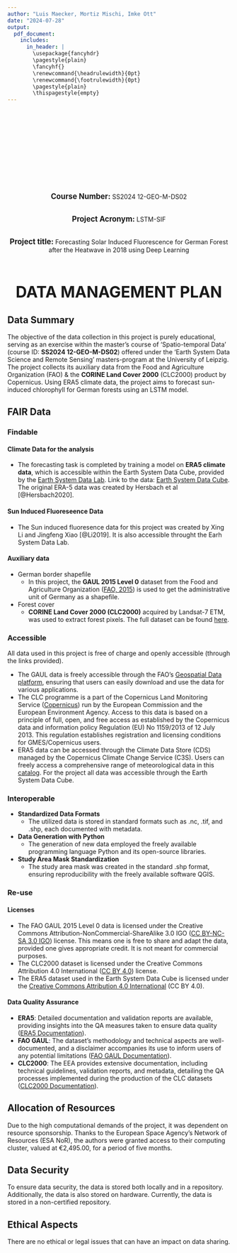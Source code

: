 ---
author: "Luis Maecker, Mortiz Mischi, Imke Ott"
date: "2024-07-28"
output:
  pdf_document:
    includes:
      in_header: |
        \usepackage{fancyhdr}
        \pagestyle{plain}
        \fancyhf{}
        \renewcommand{\headrulewidth}{0pt}
        \renewcommand{\footrulewidth}{0pt}
        \pagestyle{plain}
        \thispagestyle{empty}
---

<div style="text-align: center; margin-top: 200px;">

<span style="font-size: 1.2em; font-weight: bold;">Course Number:</span> SS2024 12-GEO-M-DS02 <br><br>

<span style="font-size: 1.2em; font-weight: bold;">Project Acronym:</span> LSTM-SIF <br><br>

<span style="font-size: 1.2em; font-weight: bold;">Project title:</span> Forecasting Solar Induced Fluorescence for German Forest after the Heatwave in 2018 using Deep Learning <br><br><br><br>

<span style="font-size: 2.5em; font-weight: bold;">DATA MANAGEMENT PLAN</span>

</div>

\newpage

## Data Summary {.unnumbered}

The objective of the data collection in this project is purely educational, serving as an exercise within the master’s course of 'Spatio-temporal Data' (course ID: **SS2024 12-GEO-M-DS02**) offered under the 'Earth System Data Science and Remote Sensing' masters-program at the University of Leipzig. The project collects its auxiliary data from the Food and Agriculture Organization (FAO) & the **CORINE Land Cover 2000** (CLC2000) product by Copernicus. Using ERA5 climate data, the project aims to forecast sun-induced chlorophyll for German forests using an LSTM model.

## FAIR Data

### Findable

#### Climate Data for the analysis

- The forecasting task is completed by training a model on **ERA5 climate data**, which is accessible within the Earth System Data Cube, provided by the [Earth System Data Lab](http://www.earthsystemdatalab.net/). Link to the data: [Earth System Data Cube](http://data.rsc4earth.de/EarthSystemDataCube/v3.0.1/esdc-8d-0.25deg-256x128x128-3.0.1.zarr/). The original ERA-5 data was created by Hersbach et al [@Hersbach2020].

#### Sun Induced Fluoreseence Data
- The Sun induced fluoresence data for this project was created by Xing Li and Jingfeng Xiao [@Li2019]. It is also accessible throught the Earh System Data Lab. 

#### Auxiliary data

- German border shapefile
    - In this project, the **GAUL 2015 Level 0** dataset from the Food and Agriculture Organization ([FAO, 2015](https://data.apps.fao.org/?lang=en)) is used to get the administrative unit of Germany as a shapefile.
- Forest cover
    - **CORINE Land Cover 2000 (CLC2000)** acquired by Landsat-7 ETM, was used to extract forest pixels. The full dataset can be found [here](https://doi.org/10.2909/ddacbd5e-068f-4e52-a596-d606e8de7f40).

### Accessible

All data used in this project is free of charge and openly accessible (through the links provided).

- The GAUL data is freely accessible through the FAO's [Geospatial Data platform](https://data.apps.fao.org/map/catalog/srv/ger/catalog.search#/metadata/9c35ba10-5649-41c8-bdfc-eb78e9e65654), ensuring that users can easily download and use the data for various applications.
- The CLC programme is a part of the Copernicus Land Monitoring Service ([Copernicus](https://land.copernicus.eu/)) run by the European Commission and the European Environment Agency. Access to this data is based on a principle of full, open, and free access as established by the Copernicus data and information policy Regulation (EU) No 1159/2013 of 12 July 2013. This regulation establishes registration and licensing conditions for GMES/Copernicus users.
- ERA5 data can be accessed through the Climate Data Store (CDS) managed by the Copernicus Climate Change Service (C3S). Users can freely access a comprehensive range of meteorological data in this [catalog](https://cds.climate.copernicus.eu/cdsapp#!/search?type=dataset&text=). For the project all data was accessible through the Earth System Data Cube.

### Interoperable

- **Standardized Data Formats**
    - The utilized data is stored in standard formats such as .nc, .tif, and .shp, each documented with metadata.
- **Data Generation with Python**
    - The generation of new data employed the freely available programming language Python and its open-source libraries.
- **Study Area Mask Standardization**
    - The study area mask was created in the standard .shp format, ensuring reproducibility with the freely available software QGIS.

### Re-use

#### Licenses

- The FAO GAUL 2015 Level 0 data is licensed under the Creative Commons Attribution-NonCommercial-ShareAlike 3.0 IGO ([CC BY-NC-SA 3.0 IGO](https://data.apps.fao.org/catalog/dataset/global-administrative-unit-layers-gaul-2015)) license. This means one is free to share and adapt the data, provided one gives appropriate credit. It is not meant for commercial purposes.
- The CLC2000 dataset is licensed under the Creative Commons Attribution 4.0 International ([CC BY 4.0](https://land.copernicus.eu/api/en/products/corine-land-cover/clc-2000)) license.
- The ERA5 dataset used in the Earth System Data Cube is licensed under the [Creative Commons Attribution 4.0 International](https://www.ecmwf.int/en/forecasts/dataset/ecmwf-reanalysis-v5) (CC BY 4.0).

#### Data Quality Assurance

- **ERA5**: Detailed documentation and validation reports are available, providing insights into the QA measures taken to ensure data quality ([ERA5 Documentation](https://www.ecmwf.int/en/forecasts/dataset/ecmwf-reanalysis-v5)).
- **FAO GAUL**: The dataset's methodology and technical aspects are well-documented, and a disclaimer accompanies its use to inform users of any potential limitations ([FAO GAUL Documentation](https://data.apps.fao.org/catalog/dataset/global-administrative-unit-layers-gaul-2015)).
- **CLC2000**: The EEA provides extensive documentation, including technical guidelines, validation reports, and metadata, detailing the QA processes implemented during the production of the CLC datasets ([CLC2000 Documentation](https://land.copernicus.eu/api/en/products/corine-land-cover/clc-2000)).

## Allocation of Resources

Due to the high computational demands of the project, it was dependent on resource sponsorship. Thanks to the European Space Agency's Network of Resources (ESA NoR), the authors were granted access to their computing cluster, valued at €2,495.00, for a period of five months.

## Data Security

To ensure data security, the data is stored both locally and in a repository. Additionally, the data is also stored on hardware. Currently, the data is stored in a non-certified repository.

## Ethical Aspects

There are no ethical or legal issues that can have an impact on data sharing.
